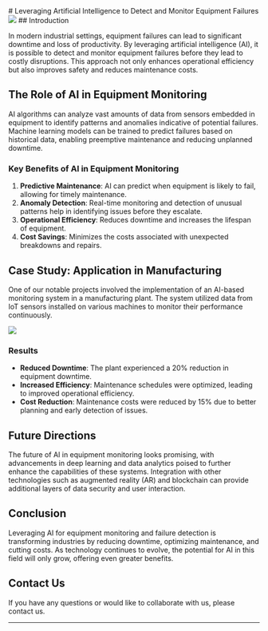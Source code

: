 

<div style={{ color: '#00427c' }}>
# Leveraging Artificial Intelligence to Detect and Monitor Equipment Failures

<img src ="https://iotresearchlab.ca/x/cdn/?https://storage.googleapis.com/production-sitebuilder-v1-0-9/119/291119/Aur2GU2A/e125369e2c8b4328bd72f3e5edc324ab"/>
## Introduction

In modern industrial settings, equipment failures can lead to significant downtime and loss of productivity. By leveraging artificial intelligence (AI), it is possible to detect and monitor equipment failures before they lead to costly disruptions. This approach not only enhances operational efficiency but also improves safety and reduces maintenance costs.

## The Role of AI in Equipment Monitoring

AI algorithms can analyze vast amounts of data from sensors embedded in equipment to identify patterns and anomalies indicative of potential failures. Machine learning models can be trained to predict failures based on historical data, enabling preemptive maintenance and reducing unplanned downtime.

### Key Benefits of AI in Equipment Monitoring

1. **Predictive Maintenance**: AI can predict when equipment is likely to fail, allowing for timely maintenance.
2. **Anomaly Detection**: Real-time monitoring and detection of unusual patterns help in identifying issues before they escalate.
3. **Operational Efficiency**: Reduces downtime and increases the lifespan of equipment.
4. **Cost Savings**: Minimizes the costs associated with unexpected breakdowns and repairs.

## Case Study: Application in Manufacturing

One of our notable projects involved the implementation of an AI-based monitoring system in a manufacturing plant. The system utilized data from IoT sensors installed on various machines to monitor their performance continuously. 

<img src="https://iotresearchlab.ca/x/cdn/?https://storage.googleapis.com/production-sitebuilder-v1-0-9/119/291119/Aur2GU2A/0e8a73ab5d5646e19d4e366434dc3b25"/>

### Results

- **Reduced Downtime**: The plant experienced a 20% reduction in equipment downtime.
- **Increased Efficiency**: Maintenance schedules were optimized, leading to improved operational efficiency.
- **Cost Reduction**: Maintenance costs were reduced by 15% due to better planning and early detection of issues.

## Future Directions

The future of AI in equipment monitoring looks promising, with advancements in deep learning and data analytics poised to further enhance the capabilities of these systems. Integration with other technologies such as augmented reality (AR) and blockchain can provide additional layers of data security and user interaction.

## Conclusion

Leveraging AI for equipment monitoring and failure detection is transforming industries by reducing downtime, optimizing maintenance, and cutting costs. As technology continues to evolve, the potential for AI in this field will only grow, offering even greater benefits.



## Contact Us

If you have any questions or would like to collaborate with us, please contact us.

---
</div>


